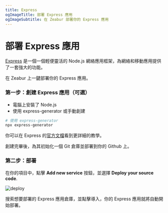 ```yaml
---
title: Express
ogImageTitle: 部署 Express 應用
ogImageSubtitle: 在 Zeabur 部署你的 Express 應用
---
```


# 部署 Express 應用

[Express](https://expressjs.com/) 是一個一個輕便靈活的 Node.js 網絡應用框架，為網絡和移動應用提供了一套強大的功能。

在 Zeabur 上一鍵部署你的 Express 應用。

### 第一步：創建 Express 應用（可選）

- 電腦上安裝了 Node.js
- 使用 express-generator 或手動創建

```bash
# 使用 express-generator
npx express-generator
```

你可以在 Express 的[官方文檔](https://expressjs.com/en/starter/installing.html)看到更詳細的教學。

創建完畢後，為其初始化一個 Git 倉庫並部署到你的 Github 上。

### 第二步：部署

在你的項目中，點擊 **Add new service** 按鈕，並選擇 **Deploy your source code**.

![deploy](/framework/deploy.png)

搜索想要部署的 Express 應用倉庫，並點擊導入，你的 Express 應用就將自動開始部署。

